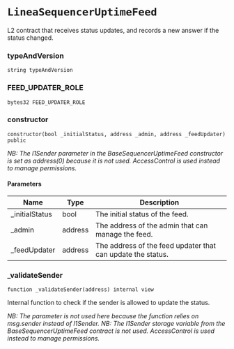 # `LineaSequencerUptimeFeed`

L2 contract that receives status updates,
 and records a new answer if the status changed.

### typeAndVersion

```solidity
string typeAndVersion
```

### FEED_UPDATER_ROLE

```solidity
bytes32 FEED_UPDATER_ROLE
```

### constructor

```solidity
constructor(bool _initialStatus, address _admin, address _feedUpdater) public
```

_NB: The l1Sender parameter in the BaseSequencerUptimeFeed constructor is set as address(0) because it is not used.
AccessControl is used instead to manage permissions._

#### Parameters

| Name | Type | Description |
| ---- | ---- | ----------- |
| _initialStatus | bool | The initial status of the feed. |
| _admin | address | The address of the admin that can manage the feed. |
| _feedUpdater | address | The address of the feed updater that can update the status. |

### _validateSender

```solidity
function _validateSender(address) internal view
```

Internal function to check if the sender is allowed to update the status.

_NB: The parameter is not used here because the function relies on msg.sender instead of l1Sender.
NB: The l1Sender storage variable from the BaseSequencerUptimeFeed contract is not used.
AccessControl is used instead to manage permissions._

